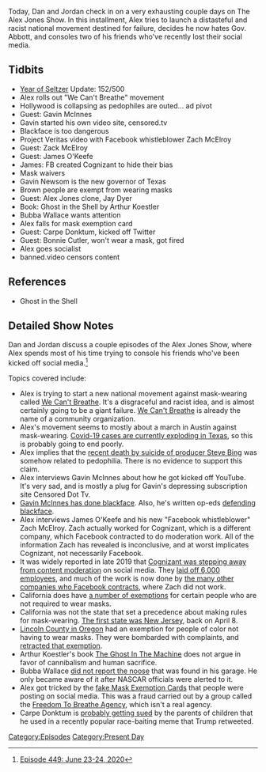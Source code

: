 {{DEFAULTSORT:
    #_EPISODE_0449:June 23-24, 2020
}}{{Episode
    | title             = June 23-24, 2020
    | caption           = [https://knowledgefight.libsyn.com/449-june-23-24-2020 Listen to this episode on Libsyn]
    | episodeNumber     = 449
    | length            = 01:27:27
    | airDate           = June 26, 2020
    | coverageStartDate = June 23, 2020
    | coverageEndDate   = June 24, 2020
    | episodeType       = [[:Category:Present Day|Present Day]]
    | appearance        = [[Gavin McInnes]], [[Zach McElroy]], [[James O'Keefe]], [[Gavin Newsom]], [[Jay Dyer]], [[Arthur Koestler]], [[Bubba Wallace]], [[Carpe Donktum]], [[Bonnie Cutler]]
    | previousEpisode   = [[448: June 21-22, 2020]]
    | nextEpisode       = [[450: June 25-26, 2020]]
}}

{{Stub}}

Today, Dan and Jordan check in on a very exhausting couple days on The Alex Jones Show. In this installment, Alex tries to launch a distasteful and racist national movement destined for failure, decides he now hates Gov. Abbott, and consoles two of his friends who've recently lost their social media.

==Tidbits==

*[[The Year of the Seltzer|Year of Seltzer]] Update: 152/500
*Alex rolls out "We Can't Breathe" movement
*Hollywood is collapsing as pedophiles are outed... ad pivot
*Guest: Gavin McInnes
*Gavin started his own video site, censored.tv
*Blackface is too dangerous
*Project Veritas video with Facebook whistleblower Zach McElroy
*Guest: Zack McElroy
*Guest: James O'Keefe
*James: FB created Cognizant to hide their bias
*Mask waivers
*Gavin Newsom is the new governor of Texas
*Brown people are exempt from wearing masks
*Guest: Alex Jones clone, Jay Dyer
*Book: Ghost in the Shell by Arthur Koestler
*Bubba Wallace wants attention
*Alex falls for mask exemption card
*Guest: Carpe Donktum, kicked off Twitter
*Guest: Bonnie Cutler, won't wear a mask, got fired
*Alex goes socialist
*banned.video censors content

==References==

*Ghost in the Shell

==Detailed Show Notes==

Dan and Jordan discuss a couple episodes of the Alex Jones Show, where Alex spends most of his time trying to console his friends who've been kicked off social media.<ref>[https://knowledgefight.com/research/2020/6/25/episode-449-june-23-24-2020 Episode 449: June 23-24, 2020]</ref>

Topics covered include:

*Alex is trying to start a new national movement against mask-wearing called [https://wecantbreathe.news/ We Can't Breathe]. It's a disgraceful and racist idea, and is almost certainly going to be a giant failure. [http://wecantbreathe.org/ We Can't Breathe] is already the name of a community organization.
*Alex's movement seems to mostly about a march in Austin against mask-wearing. [https://dshs.texas.gov/coronavirus/additionaldata/ Covid-19 cases are currently exploding in Texas], so this is probably going to end poorly.
*Alex implies that the [https://pagesix.com/2020/06/23/steve-bing-suicide-spurred-by-money-drugs-and-mental-health-struggle/ recent death by suicide of producer Steve Bing] was somehow related to pedophilia. There is no evidence to support this claim.
*Alex interviews Gavin McInnes about how he got kicked off YouTube. It's very sad, and is mostly a plug for Gavin's depressing subscription site Censored Dot Tv.
*[https://twitter.com/goldsbie/status/1174767491261898753?lang=en Gavin McInnes has done blackface]. Also, he's written op-eds [https://www.fivefeetoffury.com/2014/03/07/gavin-mcinnes-whats-wrong-with-blackface/ defending blackface].
*Alex interviews James O'Keefe and his new "Facebook whistleblower" Zach McElroy. Zach actually worked for Cognizant, which is a different company, which Facebook contracted to do moderation work. All of the information Zach has revealed is inconclusive, and at worst implicates Cognizant, not necessarily Facebook.
*It was widely reported in late 2019 that [https://www.bbc.com/news/technology-50247540 Cognizant was stepping away from content moderation] on social media. They [https://www.crn.com/news/channel-programs/cognizant-laying-off-6-000-as-it-exits-content-moderation-business-linked-with-facebook laid off 6,000 employees], and much of the work is now done by [https://www.cnet.com/news/facebook-content-moderation-is-an-ugly-business-heres-who-does-it/ the many other companies who Facebook contracts], where Zach did not work.
*California does have [https://abc7.com/masks-face-coverings-order-statewide/6254439/ a number of exemptions] for certain people who are not required to wear masks.
*California was not the state that set a precedence about making rules for mask-wearing. [https://www.cnn.com/2020/06/19/us/states-face-mask-coronavirus-trnd/index.html The first state was New Jersey], back on April 8.
*[https://www.cnn.com/2020/06/24/us/oregon-county-people-of-color-mask-trnd/index.html Lincoln County in Oregon] had an exemption for people of color not having to wear masks. They were bombarded with complaints, and [https://www.statesmanjournal.com/story/news/2020/06/24/oregon-coronavirus-lincoln-county-mask-ordinance-covid-19/3247895001/ retracted that exemption].
*Arthur Koestler's book [https://archive.org/details/TheGhostInTheMachine/mode/2up The Ghost In The Machine] does not argue in favor of cannibalism and human sacrifice.
*Bubba Wallace [https://www.al.com/motorsports/2020/06/timeline-of-how-bubba-wallace-noose-was-found-and-reported.html did not report the noose] that was found in his garage. He only became aware of it after NASCAR officials were alerted to it.
*Alex got tricked by the [https://www.newsweek.com/face-mask-exemption-cards-fake-1513402 fake Mask Exemption Cards] that people were posting on social media. This was a fraud carried out by a group called the [https://web.archive.org/web/20200624214535/https://www.ftbagency.com/ Freedom To Breathe Agency], which isn't a real agency.
*Carpe Donktum is [https://forbes.com/sites/rachelsandler/2020/06/24/parents-to-sue-trump-meme-creator-carpe-donktum-over-manipulated-video-of-toddlers/#299ef8241e27 probably getting sued] by the parents of children that he used in a recently popular race-baiting meme that Trump retweeted.

[[Category:Episodes]]
[[Category:Present Day]]
